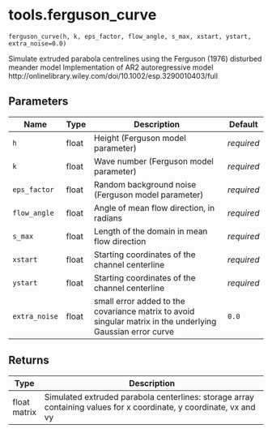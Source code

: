 # tools.ferguson_curve { #tools.ferguson_curve }

`ferguson_curve(h, k, eps_factor, flow_angle, s_max, xstart, ystart, extra_noise=0.0)`

Simulate extruded parabola centrelines using the Ferguson (1976) disturbed meander model
Implementation of AR2 autoregressive model
http://onlinelibrary.wiley.com/doi/10.1002/esp.3290010403/full

## Parameters

| Name          | Type   | Description                                                                                                | Default    |
|---------------|--------|------------------------------------------------------------------------------------------------------------|------------|
| `h`           | float  | Height (Ferguson model parameter)                                                                          | _required_ |
| `k`           | float  | Wave number (Ferguson model parameter)                                                                     | _required_ |
| `eps_factor`  | float  | Random background noise (Ferguson model parameter)                                                         | _required_ |
| `flow_angle`  | float  | Angle of mean flow direction, in radians                                                                   | _required_ |
| `s_max`       | float  | Length of the domain in mean flow direction                                                                | _required_ |
| `xstart`      | float  | Starting coordinates of the channel centerline                                                             | _required_ |
| `ystart`      | float  | Starting coordinates of the channel centerline                                                             | _required_ |
| `extra_noise` | float  | small error added to the covariance matrix to avoid singular matrix in the underlying Gaussian error curve | `0.0`      |

## Returns

| Type         | Description                                                                                                        |
|--------------|--------------------------------------------------------------------------------------------------------------------|
| float matrix | Simulated extruded parabola centerlines: storage array containing values for x coordinate, y coordinate, vx and vy |